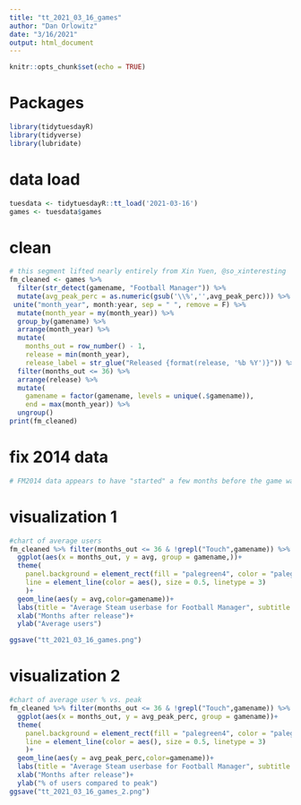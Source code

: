 ```yaml
---
title: "tt_2021_03_16_games"
author: "Dan Orlowitz"
date: "3/16/2021"
output: html_document
---
```


```r
knitr::opts_chunk$set(echo = TRUE)
```

# Packages

```r
library(tidytuesdayR)
library(tidyverse)
library(lubridate)
```

# data load

```r
tuesdata <- tidytuesdayR::tt_load('2021-03-16')
games <- tuesdata$games
```

# clean

```r
# this segment lifted nearly entirely from Xin Yuen, @so_xinteresting
fm_cleaned <- games %>%
  filter(str_detect(gamename, "Football Manager")) %>%
  mutate(avg_peak_perc = as.numeric(gsub('\\%','',avg_peak_perc))) %>%
 unite("month_year", month:year, sep = " ", remove = F) %>%
  mutate(month_year = my(month_year)) %>% 
  group_by(gamename) %>% 
  arrange(month_year) %>% 
  mutate(
    months_out = row_number() - 1,
    release = min(month_year),
    release_label = str_glue("Released {format(release, '%b %Y')}")) %>% 
  filter(months_out <= 36) %>% 
  arrange(release) %>% 
  mutate(
    gamename = factor(gamename, levels = unique(.$gamename)),
    end = max(month_year)) %>% 
  ungroup()
print(fm_cleaned)
```
# fix 2014 data
```r
# FM2014 data appears to have "started" a few months before the game was actually released, so goal here is to erase the "extra" months for consistency"

```

# visualization 1

```r
#chart of average users
fm_cleaned %>% filter(months_out <= 36 & !grepl("Touch",gamename)) %>% 
  ggplot(aes(x = months_out, y = avg, group = gamename,))+
  theme(
    panel.background = element_rect(fill = "palegreen4", color = "palegreen4"),
    line = element_line(color = aes(), size = 0.5, linetype = 3)
    )+
  geom_line(aes(y = avg,color=gamename))+
  labs(title = "Average Steam userbase for Football Manager", subtitle = "(Except for 2013 and 2019 whose data wasn't included)")+
  xlab("Months after release")+
  ylab("Average users")

ggsave("tt_2021_03_16_games.png")
```

# visualization 2

```r
#chart of average user % vs. peak
fm_cleaned %>% filter(months_out <= 36 & !grepl("Touch",gamename)) %>% 
  ggplot(aes(x = months_out, y = avg_peak_perc, group = gamename))+
  theme(
    panel.background = element_rect(fill = "palegreen4", color = "palegreen4"),
    line = element_line(color = aes(), size = 0.5, linetype = 3)
    )+
  geom_line(aes(y = avg_peak_perc,color=gamename))+
  labs(title = "Average Steam userbase for Football Manager", subtitle = "(Except for 2013 and 2019 whose data wasn't included)")+
  xlab("Months after release")+
  ylab("% of users compared to peak")
ggsave("tt_2021_03_16_games_2.png")
```

